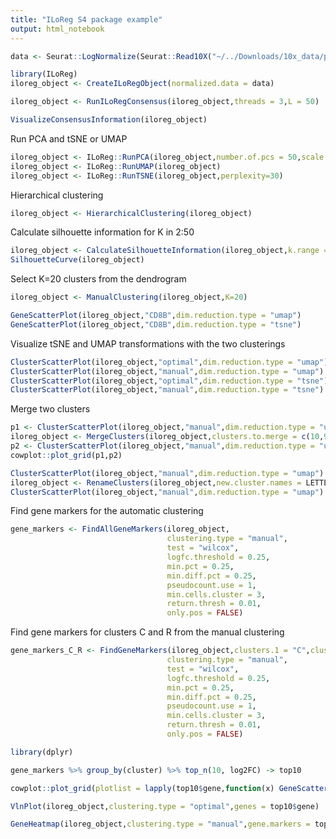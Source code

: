 ```yaml
---
title: "ILoReg S4 package example"
output: html_notebook
---
```




```r
data <- Seurat::LogNormalize(Seurat::Read10X("~/../Downloads/10x_data/pbmc3k/filtered_gene_bc_matrices_GRCh37.p13/hg19/"))
```


```r
library(ILoReg)
iloreg_object <- CreateILoRegObject(normalized.data = data)
```


```r
iloreg_object <- RunILoRegConsensus(iloreg_object,threads = 3,L = 50)
```


```r
VisualizeConsensusInformation(iloreg_object)
```

Run PCA and tSNE or UMAP
```r
iloreg_object <- ILoReg::RunPCA(iloreg_object,number.of.pcs = 50,scale = FALSE)
iloreg_object <- ILoReg::RunUMAP(iloreg_object)
iloreg_object <- ILoReg::RunTSNE(iloreg_object,perplexity=30)
```


Hierarchical clustering
```r
iloreg_object <- HierarchicalClustering(iloreg_object)
```


Calculate silhouette information for K in 2:50
```r
iloreg_object <- CalculateSilhouetteInformation(iloreg_object,k.range = 2:50)
SilhouetteCurve(iloreg_object)
```

Select K=20 clusters from the dendrogram
```r
iloreg_object <- ManualClustering(iloreg_object,K=20)
```




```r
GeneScatterPlot(iloreg_object,"CD8B",dim.reduction.type = "umap")
GeneScatterPlot(iloreg_object,"CD8B",dim.reduction.type = "tsne")
```

Visualize tSNE and UMAP transformations with the two clusterings
```r
ClusterScatterPlot(iloreg_object,"optimal",dim.reduction.type = "umap")
ClusterScatterPlot(iloreg_object,"manual",dim.reduction.type = "umap")
ClusterScatterPlot(iloreg_object,"optimal",dim.reduction.type = "tsne")
ClusterScatterPlot(iloreg_object,"manual",dim.reduction.type = "tsne")
```

Merge two clusters
```r
p1 <- ClusterScatterPlot(iloreg_object,"manual",dim.reduction.type = "umap",return.plot = T)+ggplot2::ggtitle("Before merging 10 and 9")
iloreg_object <- MergeClusters(iloreg_object,clusters.to.merge = c(10,9))
p2 <- ClusterScatterPlot(iloreg_object,"manual",dim.reduction.type = "umap",return.plot = T)+ggplot2::ggtitle("After merging 10 and 9")
cowplot::plot_grid(p1,p2)
```


```r
ClusterScatterPlot(iloreg_object,"manual",dim.reduction.type = "umap")
iloreg_object <- RenameClusters(iloreg_object,new.cluster.names = LETTERS[1:iloreg_object@K.manual])
ClusterScatterPlot(iloreg_object,"manual",dim.reduction.type = "umap")
```

Find gene markers for the automatic clustering
```r

gene_markers <- FindAllGeneMarkers(iloreg_object,
                                   clustering.type = "manual",
                                   test = "wilcox",
                                   logfc.threshold = 0.25,
                                   min.pct = 0.25,
                                   min.diff.pct = 0.25,
                                   pseudocount.use = 1,
                                   min.cells.cluster = 3,
                                   return.thresh = 0.01,
                                   only.pos = FALSE)

```

Find gene markers for clusters C and R from the manual clustering
```r

gene_markers_C_R <- FindGeneMarkers(iloreg_object,clusters.1 = "C",clusters.2 = "R",
                                   clustering.type = "manual",
                                   test = "wilcox",
                                   logfc.threshold = 0.25,
                                   min.pct = 0.25,
                                   min.diff.pct = 0.25,
                                   pseudocount.use = 1,
                                   min.cells.cluster = 3,
                                   return.thresh = 0.01,
                                   only.pos = FALSE)

```



```r
library(dplyr)

gene_markers %>% group_by(cluster) %>% top_n(10, log2FC) -> top10
```


```r
cowplot::plot_grid(plotlist = lapply(top10$gene,function(x) GeneScatterPlot(iloreg_object,x,dim.reduction.type = "umap",return.plot = T)))
```


```r
VlnPlot(iloreg_object,clustering.type = "optimal",genes = top10$gene)
```


```r
GeneHeatmap(iloreg_object,clustering.type = "manual",gene.markers = top10)

```

